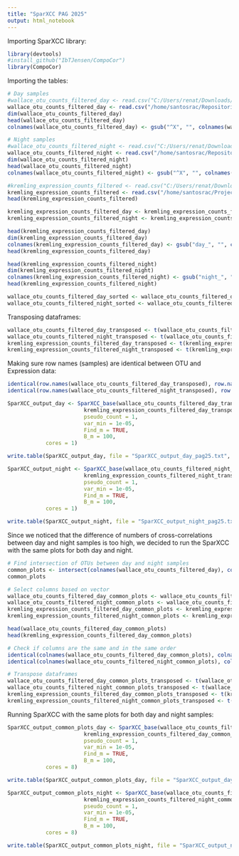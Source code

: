 ---
title: "SparXCC PAG 2025"
output: html_notebook
---

Importing SparXCC library:

```{r}
library(devtools)
#install_github("IbTJensen/CompoCor")
library(CompoCor)
```

Importing the tables:

```{r}
# Day samples
#wallace_otu_counts_filtered_day <- read.csv("C:/Users/renat/Downloads/tmp/pag25/filtered_otu_table_day_filtered_rel_abund_cv_filtered.tsv", sep="\t", header=TRUE, row.names=1)
wallace_otu_counts_filtered_day <- read.csv("/home/santosrac/Repositories/maize_microbiome_transcriptomics/poster_presentation_notebooks/pag_2025/filtered_otu_table_day_filtered_rel_abund_cv_filtered.tsv", sep="\t", header=TRUE, row.names=1)
dim(wallace_otu_counts_filtered_day)
head(wallace_otu_counts_filtered_day)
colnames(wallace_otu_counts_filtered_day) <- gsub("^X", "", colnames(wallace_otu_counts_filtered_day))

# Night samples
#wallace_otu_counts_filtered_night <- read.csv("C:/Users/renat/Downloads/tmp/pag25/filtered_otu_table_night_filtered_rel_abund_cv_filtered.tsv", sep="\t", header=TRUE, row.names=1)
wallace_otu_counts_filtered_night <- read.csv("/home/santosrac/Repositories/maize_microbiome_transcriptomics/poster_presentation_notebooks/pag_2025/filtered_otu_table_night_filtered_rel_abund_cv_filtered.tsv", sep="\t", header=TRUE, row.names=1)
dim(wallace_otu_counts_filtered_night)
head(wallace_otu_counts_filtered_night)
colnames(wallace_otu_counts_filtered_night) <- gsub("^X", "", colnames(wallace_otu_counts_filtered_night))

#kremling_expression_counts_filtered <- read.csv("C:/Users/renat/Downloads/tmp/pag25/expression_counts_day_night_filtered_cv_filtered.tsv", sep="\t", header=TRUE, row.names=1)
kremling_expression_counts_filtered <- read.csv("/home/santosrac/Projects/UGA_RACS/IntegrationMetataxExpression/SparXCC_summed_OTUs_plant_center_retreat/expression_counts_day_night_filtered_cv_filtered.tsv", sep="\t", header=TRUE, row.names=1)
head(kremling_expression_counts_filtered)

kremling_expression_counts_filtered_day <- kremling_expression_counts_filtered[, grep("day", names(kremling_expression_counts_filtered), value = TRUE)]
kremling_expression_counts_filtered_night <- kremling_expression_counts_filtered[, grep("night", names(kremling_expression_counts_filtered), value = TRUE)]

head(kremling_expression_counts_filtered_day)
dim(kremling_expression_counts_filtered_day)
colnames(kremling_expression_counts_filtered_day) <- gsub("day_", "", colnames(kremling_expression_counts_filtered_day))
head(kremling_expression_counts_filtered_day)

head(kremling_expression_counts_filtered_night)
dim(kremling_expression_counts_filtered_night)
colnames(kremling_expression_counts_filtered_night) <- gsub("night_", "", colnames(kremling_expression_counts_filtered_night))
head(kremling_expression_counts_filtered_night)

wallace_otu_counts_filtered_day_sorted <- wallace_otu_counts_filtered_day[ , colnames(kremling_expression_counts_filtered_day)]
wallace_otu_counts_filtered_night_sorted <- wallace_otu_counts_filtered_night[ , colnames(kremling_expression_counts_filtered_night)]
```

Transposing dataframes:

```{r}
wallace_otu_counts_filtered_day_transposed <- t(wallace_otu_counts_filtered_day_sorted)
wallace_otu_counts_filtered_night_transposed <- t(wallace_otu_counts_filtered_night_sorted)
kremling_expression_counts_filtered_day_transposed <- t(kremling_expression_counts_filtered_day)
kremling_expression_counts_filtered_night_transposed <- t(kremling_expression_counts_filtered_night)
```

Making sure row names (samples) are identical between OTU and Expression data:

```{r}
identical(row.names(wallace_otu_counts_filtered_day_transposed), row.names(kremling_expression_counts_filtered_day_transposed))
identical(row.names(wallace_otu_counts_filtered_night_transposed), row.names(kremling_expression_counts_filtered_night_transposed))
```

```{r}
SparXCC_output_day <- SparXCC_base(wallace_otu_counts_filtered_day_transposed,
                        kremling_expression_counts_filtered_day_transposed,
                        pseudo_count = 1,
                        var_min = 1e-05,
                        Find_m = TRUE,
                        B_m = 100,
			cores = 1)

write.table(SparXCC_output_day, file = "SparXCC_output_day_pag25.txt", sep = "\t")

SparXCC_output_night <- SparXCC_base(wallace_otu_counts_filtered_night_transposed,
                        kremling_expression_counts_filtered_night_transposed,
                        pseudo_count = 1,
                        var_min = 1e-05,
                        Find_m = TRUE,
                        B_m = 100,
			cores = 1)

write.table(SparXCC_output_night, file = "SparXCC_output_night_pag25.txt", sep = "\t")
```

Since we noticed that the difference of numbers of cross-correlations between day and night samples is too high, we decided to run the SparXCC with the same plots for both day and night.

```{r}
# Find intersection of OTUs between day and night samples
common_plots <- intersect(colnames(wallace_otu_counts_filtered_day), colnames(wallace_otu_counts_filtered_night))
common_plots

# Select columns based on vector
wallace_otu_counts_filtered_day_common_plots <- wallace_otu_counts_filtered_day[ , common_plots]
wallace_otu_counts_filtered_night_common_plots <- wallace_otu_counts_filtered_night[ , common_plots]
kremling_expression_counts_filtered_day_common_plots <- kremling_expression_counts_filtered_day[ , common_plots]
kremling_expression_counts_filtered_night_common_plots <- kremling_expression_counts_filtered_night[ , common_plots]

head(wallace_otu_counts_filtered_day_common_plots)
head(kremling_expression_counts_filtered_day_common_plots)

# Check if columns are the same and in the same order
identical(colnames(wallace_otu_counts_filtered_day_common_plots), colnames(kremling_expression_counts_filtered_day_common_plots))
identical(colnames(wallace_otu_counts_filtered_night_common_plots), colnames(kremling_expression_counts_filtered_night_common_plots))

# Transpose dataframes
wallace_otu_counts_filtered_day_common_plots_transposed <- t(wallace_otu_counts_filtered_day_common_plots)
wallace_otu_counts_filtered_night_common_plots_transposed <- t(wallace_otu_counts_filtered_night_common_plots)
kremling_expression_counts_filtered_day_common_plots_transposed <- t(kremling_expression_counts_filtered_day_common_plots)
kremling_expression_counts_filtered_night_common_plots_transposed <- t(kremling_expression_counts_filtered_night_common_plots)
```

Running SparXCC with the same plots for both day and night samples:

```{r}
SparXCC_output_common_plots_day <- SparXCC_base(wallace_otu_counts_filtered_day_common_plots_transposed,
                        kremling_expression_counts_filtered_day_common_plots_transposed,
                        pseudo_count = 1,
                        var_min = 1e-05,
                        Find_m = TRUE,
                        B_m = 100,
			cores = 8)

write.table(SparXCC_output_common_plots_day, file = "SparXCC_output_day_common_samples_pag25.txt", sep = "\t")

SparXCC_output_common_plots_night <- SparXCC_base(wallace_otu_counts_filtered_night_common_plots_transposed,
                        kremling_expression_counts_filtered_night_common_plots_transposed,
                        pseudo_count = 1,
                        var_min = 1e-05,
                        Find_m = TRUE,
                        B_m = 100,
			cores = 8)

write.table(SparXCC_output_common_plots_night, file = "SparXCC_output_night_common_samples_pag25.txt", sep = "\t")
```